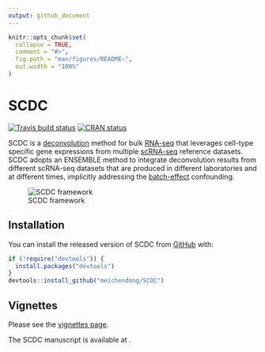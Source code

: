 ```yaml
---
output: github_document
---
```


<!-- README.md is generated from README.Rmd. Please edit that file -->

```r
knitr::opts_chunk$set(
  collapse = TRUE,
  comment = "#>",
  fig.path = "man/figures/README-",
  out.width = "100%"
)
```
# SCDC

<!-- badges: start -->
[![Travis build status](https://travis-ci.org/meichendong/SCDC.svg?branch=master)](https://travis-ci.org/meichendong/SCDC)
[![CRAN status](https://www.r-pkg.org/badges/version/SCDC)](https://CRAN.R-project.org/package=SCDC)
<!-- badges: end -->

SCDC is a [deconvolution](https://en.wikipedia.org/wiki/Deconvolution) method for bulk [RNA-seq](https://en.wikipedia.org/wiki/RNA-Seq) that leverages cell-type specific gene expressions from multiple [scRNA-seq](https://en.wikipedia.org/wiki/Single_cell_sequencing) reference datasets.
SCDC adopts an ENSEMBLE method to integrate deconvolution results from different scRNA-seq datasets that are produced in different laboratories and at different times, implicitly addressing the [batch-effect](http://www.molmine.com/magma/global_analysis/batch_effect.html) confounding.

![SCDC framework](framework.PNG)

## Installation

You can install the released version of SCDC from [GitHub](https://github.com/) with:

``` r
if (!require("devtools")) {
  install.packages("devtools")
}
devtools::install_github("meichendong/SCDC")
```
## Vignettes

Please see the [vignettes page](https://meichendong.github.io/SCDC/articles/SCDC.html).

The SCDC manuscript is available at .


